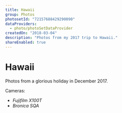 ```yaml
---
title: Hawaii
group: Photos
photosetId: "72157688429290090"
dataProviders:
  - photo/photoSetDataProvider
createdOn: "2018-03-04"
description: "Photos from my 2017 trip to Hawaii."
shareEnabled: true
---
```



# Hawaii

Photos from a glorious holiday in December 2017.

Cameras:

- _Fujifilm X100T_
- _Bronica SQA_

<PhotoSet />
